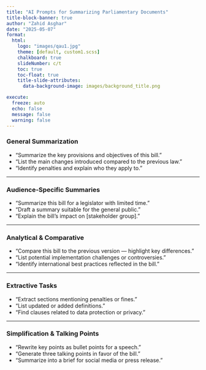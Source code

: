 ---
title: "AI Prompts for Summarizing Parliamentary Documents"
title-block-banner: true
author: "Zahid Asghar"
date: "2025-05-07"
format: 
  html:
    logo: "images/qau1.jpg"
    theme: [default, custom1.scss]
    chalkboard: true
    slideNumber: c/t
    toc: true
    toc-float: true
    title-slide-attributes:
      data-background-image: images/background_title.png

execute:
  freeze: auto
  echo: false
  message: false
  warning: false
---




### General Summarization 

- "Summarize the key provisions and objectives of this bill."
- "List the main changes introduced compared to the previous law."
- "Identify penalties and explain who they apply to."

---

### Audience-Specific Summaries
- "Summarize this bill for a legislator with limited time."
- "Draft a summary suitable for the general public."
- "Explain the bill’s impact on [stakeholder group]."

---

### Analytical & Comparative
- "Compare this bill to the previous version — highlight key differences."
- "List potential implementation challenges or controversies."
- "Identify international best practices reflected in the bill."

---

### Extractive Tasks
- "Extract sections mentioning penalties or fines."
- "List updated or added definitions."
- "Find clauses related to data protection or privacy."

---

### Simplification & Talking Points
- "Rewrite key points as bullet points for a speech."
- "Generate three talking points in favor of the bill."
- "Summarize into a brief for social media or press release."
